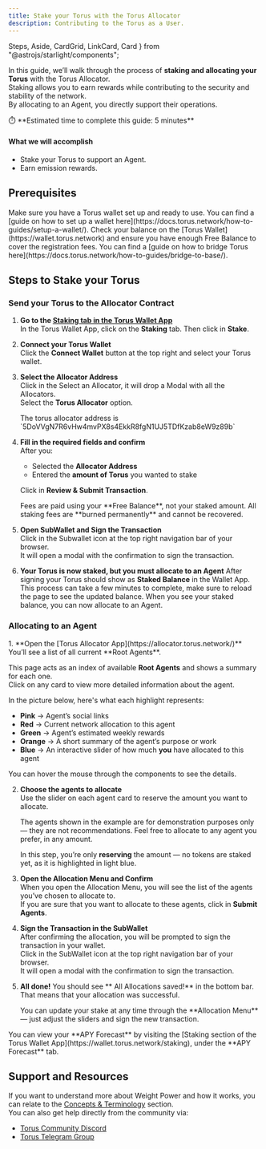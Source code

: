 ```yaml
---
title: Stake your Torus with the Torus Allocator
description: Contributing to the Torus as a User.
---
```


  Steps,
  Aside,
  CardGrid,
  LinkCard,
  Card
} from "@astrojs/starlight/components";

In this guide, we’ll walk through the process of **staking and allocating your Torus** with the Torus Allocator.  
Staking allows you to earn rewards while contributing to the security and stability of the network.  
By allocating to an Agent, you directly support their operations.


<Aside>
⏱️ **Estimated time to complete this guide: 5 minutes**
</Aside>

#### What we will accomplish

- Stake your Torus to support an Agent.
- Earn emission rewards.

## Prerequisites

<CardGrid>
  <Card title="Torus Wallet" icon="seti:license">
    Make sure you have a Torus wallet set up and ready to use.
    You can find a [guide on how to set up a wallet here](https://docs.torus.network/how-to-guides/setup-a-wallet/).
  </Card>
  <Card title="Torus Balance" icon="seti:shell">
    Check your balance on the [Torus Wallet](https://wallet.torus.network) and ensure you have enough Free Balance to cover the registration fees.
    You can find a [guide on how to bridge Torus here](https://docs.torus.network/how-to-guides/bridge-to-base/).
  </Card>
</CardGrid>

## Steps to Stake your Torus
### Send your Torus to the Allocator Contract

<Steps>

1. **Go to the [Staking tab in the Torus Wallet App](https://wallet.torus.network/staking)**   
   In the Torus Wallet App, click on the **Staking** tab. Then click in **Stake**.
   <ClickableImage src={walletStakingTab} alt="Staking tab in the Torus Wallet App" />

2. **Connect your Torus Wallet**  
   Click the **Connect Wallet** button at the top right and select your Torus wallet.  
   <ClickableImage src={connectToWallet} alt="Connect your Torus Wallet" />

3. **Select the Allocator Address**  
   Click in the Select an Allocator, it will drop a Modal with all the Allocators.  
   Select the **Torus Allocator** option.
   <Aside>
      The torus allocator address is `5DoVVgN7R6vHw4mvPX8s4EkkR8fgN1UJ5TDfKzab8eW9z89b`
   </Aside>

4. **Fill in the required fields and confirm**  
    After you:   
    - Selected the **Allocator Address**  
   - Entered the **amount of Torus** you wanted to stake   

   Click in **Review & Submit Transaction**.

   <Aside>
   Fees are paid using your **Free Balance**, not your staked amount.  
   All staking fees are **burned permanently** and cannot be recovered.
   </Aside>

   <ClickableImage src={fillInInformation} alt="Stake your Torus" />


5. **Open SubWallet and Sign the Transaction**    
    Click in the Subwallet icon at the top right navigation bar of your browser.  
    It will open a modal with the confirmation to sign the transaction.
    <ClickableImage src={openSubwalletAndSign} alt="SubWallet sign transaction" />


6. **Your Torus is now staked, but you must allocate to an Agent**
    After signing your Torus should show as **Staked Balance** in the Wallet App.  
    This process can take a few minutes to complete, make sure to reload the page to see the updated balance.
    When you see your staked balance, you can now allocate to an Agent.
   <ClickableImage src={stakedBalanceSuccessfully} alt="Staked Balance" />
</Steps>

### Allocating to an Agent
<Steps>
1. **Open the [Torus Allocator App](https://allocator.torus.network/)**  
   You’ll see a list of all current **Root Agents**.

   This page acts as an index of available **Root Agents** and shows a summary for each one.  
   Click on any card to view more detailed information about the agent.

   In the picture below, here's what each highlight represents:

   - **Pink**  → Agent’s social links  
   - **Red**   → Current network allocation to this agent  
   - **Green** → Agent’s estimated weekly rewards  
   - **Orange** → A short summary of the agent’s purpose or work  
   - **Blue** → An interactive slider of how much **you** have allocated to this agent

   You can hover the mouse through the components to see the details.  

   <ClickableImage src={allocatorAppCardExplanation} alt="Torus Allocator App" />

2. **Choose the agents to allocate**  
   Use the slider on each agent card to reserve the amount you want to allocate.

   <Aside>
   The agents shown in the example are for demonstration purposes only — they are not recommendations.  
   Feel free to allocate to any agent you prefer, in any amount.
   </Aside>

   In this step, you’re only **reserving** the amount — no tokens are staked yet, as it is highlighted in light blue.
   <ClickableImage src={allocatorChooseWhoToAllocateTo} alt="Allocator-choose-who-to-allocate-to" />

3. **Open the Allocation Menu and Confirm**    
   When you open the Allocation Menu, you will see the list of the agents you’ve chosen to allocate to.  
   If you are sure that you want to allocate to these agents, click in **Submit Agents**.

   <ClickableImage src={allocatorConfirmAllocationAndSubmit} alt="Allocator-confirm-allocation-and-submit" />

4. **Sign the Transaction in the SubWallet**    
   After confirming the allocation, you will be prompted to sign the transaction in your wallet.  
   Click in the SubWallet icon at the top right navigation bar of your browser.   
   It will open a modal with the confirmation to sign the transaction.  
   <ClickableImage src={allocatorConfirmAndSignTransaction} alt="SubWallet sign transaction" />

5. **All done!**
   You should see ** All Allocations saved!** in the bottom bar.  
   That means that your allocation was successful.  
   <Aside>
   You can update your stake at any time through the **Allocation Menu** — just adjust the sliders and sign the new transaction.
   </Aside>
   <ClickableImage src={allocatorDoneAllocated} alt="allocator-done-allocated" />
</Steps>
   <Aside>
   You can view your **APY Forecast** by visiting the [Staking section of the Torus Wallet App](https://wallet.torus.network/staking), under the **APY Forecast** tab.
   </Aside>

   
## Support and Resources
   If you want to understand more about Weight Power and how it works, you can relate to the [Concepts & Terminology](https://docs.torus.network/getting-started/concepts) section.  
   You can also get help directly from the community via:
   - [Torus Community Discord](https://discord.gg/torus)  
   - [Torus Telegram Group](https://t.me/torusnetwork)  
